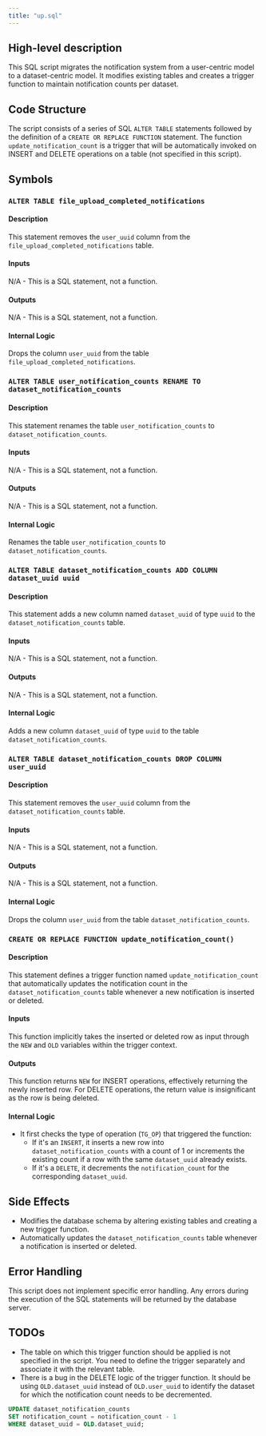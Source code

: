 ```yaml
---
title: "up.sql"
---
```


## High-level description
This SQL script migrates the notification system from a user-centric model to a dataset-centric model. It modifies existing tables and creates a trigger function to maintain notification counts per dataset.

## Code Structure
The script consists of a series of SQL `ALTER TABLE` statements followed by the definition of a `CREATE OR REPLACE FUNCTION` statement. The function `update_notification_count` is a trigger that will be automatically invoked on INSERT and DELETE operations on a table (not specified in this script).

## Symbols

### `ALTER TABLE file_upload_completed_notifications`
#### Description
This statement removes the `user_uuid` column from the `file_upload_completed_notifications` table.

#### Inputs
N/A - This is a SQL statement, not a function.

#### Outputs
N/A - This is a SQL statement, not a function.

#### Internal Logic
Drops the column `user_uuid` from the table `file_upload_completed_notifications`.

### `ALTER TABLE user_notification_counts RENAME TO dataset_notification_counts`
#### Description
This statement renames the table `user_notification_counts` to `dataset_notification_counts`.

#### Inputs
N/A - This is a SQL statement, not a function.

#### Outputs
N/A - This is a SQL statement, not a function.

#### Internal Logic
Renames the table `user_notification_counts` to `dataset_notification_counts`.

### `ALTER TABLE dataset_notification_counts ADD COLUMN dataset_uuid uuid`
#### Description
This statement adds a new column named `dataset_uuid` of type `uuid` to the `dataset_notification_counts` table.

#### Inputs
N/A - This is a SQL statement, not a function.

#### Outputs
N/A - This is a SQL statement, not a function.

#### Internal Logic
Adds a new column `dataset_uuid` of type `uuid` to the table `dataset_notification_counts`.

### `ALTER TABLE dataset_notification_counts DROP COLUMN user_uuid`
#### Description
This statement removes the `user_uuid` column from the `dataset_notification_counts` table.

#### Inputs
N/A - This is a SQL statement, not a function.

#### Outputs
N/A - This is a SQL statement, not a function.

#### Internal Logic
Drops the column `user_uuid` from the table `dataset_notification_counts`.

### `CREATE OR REPLACE FUNCTION update_notification_count()`
#### Description
This statement defines a trigger function named `update_notification_count` that automatically updates the notification count in the `dataset_notification_counts` table whenever a new notification is inserted or deleted.

#### Inputs
This function implicitly takes the inserted or deleted row as input through the `NEW` and `OLD` variables within the trigger context.

#### Outputs
This function returns `NEW` for INSERT operations, effectively returning the newly inserted row. For DELETE operations, the return value is insignificant as the row is being deleted.

#### Internal Logic
- It first checks the type of operation (`TG_OP`) that triggered the function:
    - If it's an `INSERT`, it inserts a new row into `dataset_notification_counts` with a count of 1 or increments the existing count if a row with the same `dataset_uuid` already exists.
    - If it's a `DELETE`, it decrements the `notification_count` for the corresponding `dataset_uuid`. 

## Side Effects
- Modifies the database schema by altering existing tables and creating a new trigger function.
- Automatically updates the `dataset_notification_counts` table whenever a notification is inserted or deleted.

## Error Handling
This script does not implement specific error handling. Any errors during the execution of the SQL statements will be returned by the database server.

## TODOs
- The table on which this trigger function should be applied is not specified in the script. You need to define the trigger separately and associate it with the relevant table.
- There is a bug in the DELETE logic of the trigger function. It should be using `OLD.dataset_uuid` instead of `OLD.user_uuid` to identify the dataset for which the notification count needs to be decremented.
```sql
UPDATE dataset_notification_counts
SET notification_count = notification_count - 1
WHERE dataset_uuid = OLD.dataset_uuid;
```

